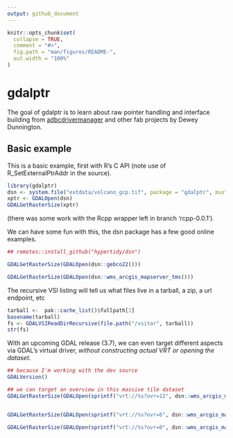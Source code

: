 ```yaml
---
output: github_document
---
```


<!-- README.md is generated from README.Rmd. Please edit that file -->

```r
knitr::opts_chunk$set(
  collapse = TRUE,
  comment = "#>",
  fig.path = "man/figures/README-",
  out.width = "100%"
)
```

# gdalptr

<!-- badges: start -->
<!-- badges: end -->

The goal of gdalptr is to learn about raw pointer handling and interface building from [adbcdrivermanager](https://github.com/paleolimbot/radbc/) and other fab projects by Dewey Dunnington. 


## Basic example

This is a basic example, first with R's C API (note use of   R_SetExternalPtrAddr in the source). 

```r
library(gdalptr)
dsn <- system.file("extdata/volcano_gcp.tif", package = "gdalptr", mustWork  = TRUE)
xptr <- GDALOpen(dsn)
GDALGetRasterSize(xptr)  
```

(there was some work with the Rcpp wrapper left in branch 'rcpp-0.0.1'). 


We can have some fun with this, the dsn package has a few good online examples. 

```r
## remotes::install_github("hypertidy/dsn")

GDALGetRasterSize(GDALOpen(dsn::gebco22()))

GDALGetRasterSize(GDALOpen(dsn::wms_arcgis_mapserver_tms()))


```                  

The recursive VSI listing will tell us what files live in a tarball, a zip, a url endpoint, etc

```r
tarball <-  pak::cache_list()$fullpath[1]
basename(tarball)
fs <- GDALVSIReadDirRecursive(file.path("/vsitar", tarball))
str(fs)
```



With an upcoming GDAL release (3.7), we can even target different aspects via GDAL's virtual driver, *without constructing actual VRT or opening the dataset*. 

```r
## because I'm working with the dev source
GDALVersion()

## we can target an overview in this massive tile dataset
GDALGetRasterSize(GDALOpen(sprintf("vrt://%s?ovr=12", dsn::wms_arcgis_mapserver_tms())))


GDALGetRasterSize(GDALOpen(sprintf("vrt://%s?ovr=6", dsn::wms_arcgis_mapserver_tms())))

GDALGetRasterSize(GDALOpen(sprintf("vrt://%s?ovr=0", dsn::wms_arcgis_mapserver_tms())))
```
